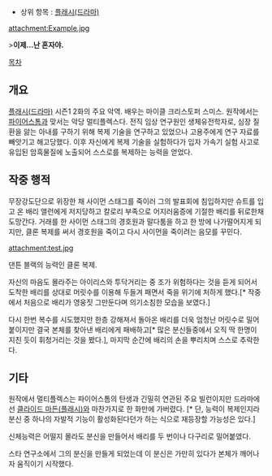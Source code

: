 *상위 항목 : [[플래시(드라마)]]

attachment:Example.jpg

>'''이제...난 혼자야.'''


[[목차]]


== 개요 ==
[[플래시(드라마)]] 시즌1 2화의 주요 악역. 배우는 마이클 크리스토퍼 스미스.
원작에서는 [[파이어스톰]]과 맞서는 악당 멀티플렉스다.
전직 임상 연구원인 생체유전학자로, 심장 질환을 앓는 아내를 구하기 위해 복제 기술을 연구하고 있었으나 고용주에게 연구 자료를 빼앗기고 해고당했다. 이후 자신에게 복제 기술을 실험하다가 입자 가속기 실험 사고로 유입된 암흑물질에 노출되어 스스로를 복제하는 능력을 얻었다.

== 작중 행적 ==
무장강도단으로 위장한 채 사이먼 스태그를 죽이러 그의 발표회에 침입하지만 슈트를 입고 온 배리 앨런에게 저지당하고 칼로리 부족으로 어지러움증에 기절한 배리를 뒤로한채 도망간다. 거래를 한 사이먼 스태그의 경호원과 말다툼을 하고 한 방에 나가떨어지게 되지만, 클론 복제를 써서 경호원을 죽이고 다시 사이먼을 죽이려는 음모를 꾸민다.

attachment:test.jpg

댄튼 블랙의 능력인 클론 복제.

자신의 마음도 몰라주는 아이리스와 투닥거리는 중 조가 위험하다는 것을 듣게 되어서 도착한 배리를 상대로 머릿수를 이용해 두들겨 패면서 죽을 위기에 처하게 했다.[* 작중에서 처음으로 배리가 영웅짓 그만둔다며 의기소침한 모습을 보였다.]

다시 한번 복수를 시도했지만 한층 강해져서 돌아온 배리를 더욱 엄청난 머릿수로 밀어붙이지만 결국 본체를 찾아낸 배리에게 패배하고[* 많은 분신들중에서 오직 딱 한명이 지친 듯이 휘청거리는 것을 봤다.], 마지막 순간에 배리의 손을 뿌리치며 스스로 추락한다.

== 기타 ==
원작에서 멀티플렉스는 파이어스톰의 탄생과 긴밀히 연관된 주요 빌런이지만 드라마에선 [[클라이드 마든(플래시)]]와 마찬가지로 한 화만에 가버렸다. [* 단, 능력이 복제인지라 분신 중 하나의 자발적 기능이 활성화된다던가 하는 식으로 재등장할 가능성은 있다.]

신체능력은 어떨지 몰라도 분신을 만들어서 배리를 두 번이나 다구리로 밀어붙였다.

스타 연구소에서 그의 분신을 만들게 되었는데 이 분신은 가만히 있다가 본체가 깨어나자 움직이기 시작했다.

